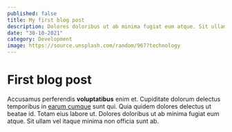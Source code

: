```yaml
---
published: false
title: My first blog post
description: Dolores doloribus ut ab minima fugiat eum atque. Sit ullam vel itaque minima non officia sunt ab.
date: "30-10-2021"
category: Development
image: https://source.unsplash.com/random/967?technology
---
```


# First blog post

Accusamus perferendis **voluptatibus** enim et. Cupiditate dolorum
delectus temporibus in [earum cumque](https://w3collective.com) sunt 
qui. Quia quidem dolores delectus ut beatae id. Totam eius labore ut. 
Dolores doloribus ut ab minima fugiat eum atque. Sit ullam vel itaque 
minima non officia sunt ab.